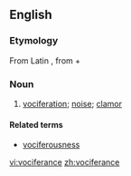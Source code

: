 ==English==

===Etymology===
From Latin {{term|vociferor|vōciferor|shout|lang=la}}, from {{term|vox|vōx|voice|lang=la}} + {{term|fero|ferō|carry|lang=la}}

===Noun===
{{en-noun|-}}
# {{rare}} [[vociferation]]; [[noise]]; [[clamor]]
<!-- [[R. Browning]] no passage in Webster-->
====Related terms====
* [[vociferousness]]
[[vi:vociferance]]
[[zh:vociferance]]